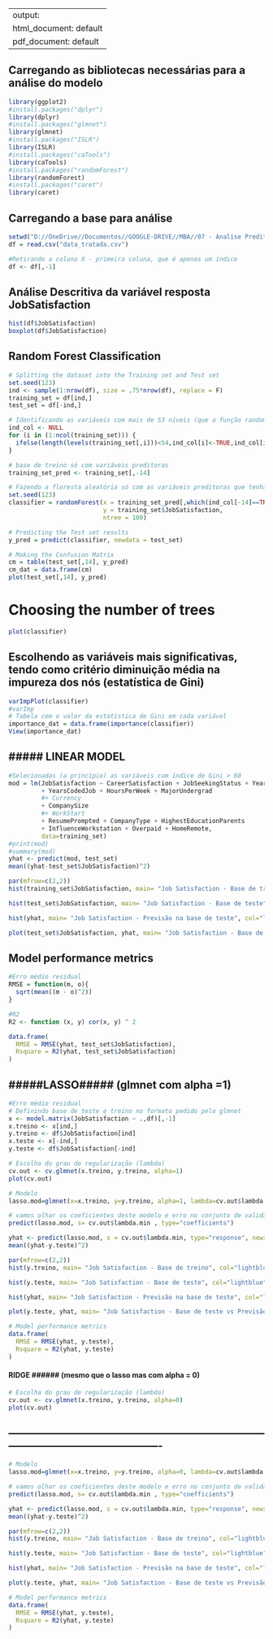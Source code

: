 ﻿---
output:
  html_document: default
  pdf_document: default
---
## Carregando as bibliotecas necessárias para a análise do modelo

```r
library(ggplot2)
#install.packages("dplyr")
library(dplyr)
#install.packages("glmnet")
library(glmnet)
#install.packages("ISLR")
library(ISLR)
#install.packages("caTools")
library(caTools)
#install.packages("randomForest")
library(randomForest)
#install.packages("caret")
library(caret)
```


## Carregando a base para análise

```r
setwd("D://OneDrive//Documentos//GOOGLE-DRIVE//MBA//07 - Analise Preditiva//dev-trabalho")
df = read.csv("data_tratada.csv")

#Retirando a coluna X - primeira coluna, que é apenas um índice
df <- df[,-1] 
```



## Análise Descritiva da variável resposta JobSatisfaction
```r
hist(df$JobSatisfaction)
boxplot(df$JobSatisfaction)
```


## Random Forest Classification
```r

# Splitting the dataset into the Training set and Test set
set.seed(123)
ind <- sample(1:nrow(df), size = .75*nrow(df), replace = F)
training_set = df[ind,]
test_set = df[-ind,]

# Identificando as variáveis com mais de 53 níveis (que a função randomForest não aceita) 
ind_col <- NULL
for (i in (1:ncol(training_set))) {
  ifelse(length(levels(training_set[,i]))<54,ind_col[i]<-TRUE,ind_col[i]<-FALSE)   
}

# base de treino só com variáveis preditoras
training_set_pred <- training_set[,-14]

# Fazendo a floresta aleatória só com as variáveis preditoras que tenham menos de 53 níveis
set.seed(123)
classifier = randomForest(x = training_set_pred[,which(ind_col[-14]==TRUE)],
                          y = training_set$JobSatisfaction,
                          ntree = 100)

# Predicting the Test set results
y_pred = predict(classifier, newdata = test_set)

# Making the Confusion Matrix
cm = table(test_set[,14], y_pred)
cm_dat = data.frame(cm)
plot(test_set[,14], y_pred)
```

# Choosing the number of trees
```r
plot(classifier)
```

## Escolhendo as variáveis mais significativas, tendo como critério diminuição média na impureza dos nós (estatística de Gini)

```r
varImpPlot(classifier)
#varImp
# Tabela com o valor da estatística de Gini em cada variável
importance_dat = data.frame(importance(classifier))
View(importance_dat)
```


## ##### LINEAR MODEL #####
```r
#Selecionadas (a princípio) as variáveis com índice de Gini > 60
mod = lm(JobSatisfaction ~ CareerSatisfaction + JobSeekingStatus + YearsProgram
         + YearsCodedJob + HoursPerWeek + MajorUndergrad
         #+ Currency 
         + CompanySize
         #+ WorkStart
         + ResumePrompted + CompanyType + HighestEducationParents
         + InfluenceWorkstation + Overpaid + HomeRemote,
         data=training_set)
#print(mod)
#summary(mod)
yhat <- predict(mod, test_set)
mean((yhat-test_set$JobSatisfaction)^2)
```

```r
par(mfrow=c(2,2))
hist(training_set$JobSatisfaction, main= "Job Satisfaction - Base de treino", col="lightblue")
```

```r
hist(test_set$JobSatisfaction, main= "Job Satisfaction - Base de teste", col="lightblue")
```

```r
hist(yhat, main= "Job Satisfaction - Previsão na base de teste", col="lightblue")
```

```r
plot(test_set$JobSatisfaction, yhat, main= "Job Satisfaction - Base de teste vs Previsão na base de teste")
```

## Model performance metrics


```r
#Erro médio residual 
RMSE = function(m, o){
  sqrt(mean((m - o)^2))
}

#R2
R2 <- function (x, y) cor(x, y) ^ 2

data.frame(
  RMSE = RMSE(yhat, test_set$JobSatisfaction),
  Rsquare = R2(yhat, test_set$JobSatisfaction)
)

```


## #####LASSO##### (glmnet com alpha =1)
```r
#Erro médio residual 
# Definindo base de teste e treino no formato pedido pelo glmnet
x <- model.matrix(JobSatisfaction ~ .,df)[,-1]
x.treino <- x[ind,]
y.treino <- df$JobSatisfaction[ind]
x.teste <- x[-ind,]
y.teste <- df$JobSatisfaction[-ind]

# Escolha do grau de regularização (lambda)
cv.out <- cv.glmnet(x.treino, y.treino, alpha=1)
plot(cv.out)
```


```r
# Modelo
lasso.mod=glmnet(x=x.treino, y=y.treino, alpha=1, lambda=cv.out$lambda.min)

# vamos olhar os coeficientes deste modelo e erro no conjunto de validação
predict(lasso.mod, s= cv.out$lambda.min , type="coefficients")

```


```r
yhat <- predict(lasso.mod, s = cv.out$lambda.min, type="response", newx=x.teste)
mean((yhat-y.teste)^2)
```


```r
par(mfrow=c(2,2))
hist(y.treino, main= "Job Satisfaction - Base de treino", col="lightblue")
```


```r
hist(y.teste, main= "Job Satisfaction - Base de teste", col="lightblue")
```


```r
hist(yhat, main= "Job Satisfaction - Previsão na base de teste", col="lightblue")
```



```r
plot(y.teste, yhat, main= "Job Satisfaction - Base de teste vs Previsão na base de teste")
```


```r
# Model performance metrics
data.frame(
  RMSE = RMSE(yhat, y.teste),
  Rsquare = R2(yhat, y.teste)
)
```


#### RIDGE ###### (mesmo que o lasso mas com alpha = 0)

```r
# Escolha do grau de regularização (lambda)
cv.out <- cv.glmnet(x.treino, y.treino, alpha=0)
plot(cv.out)
```


## -------------------------------------------------------------------------------------------------------------------

```r
# Modelo
lasso.mod=glmnet(x=x.treino, y=y.treino, alpha=0, lambda=cv.out$lambda.min)

# vamos olhar os coeficientes deste modelo e erro no conjunto de validação
predict(lasso.mod, s= cv.out$lambda.min , type="coefficients")
```


```r
yhat <- predict(lasso.mod, s = cv.out$lambda.min, type="response", newx=x.teste)
mean((yhat-y.teste)^2)
```


```r
par(mfrow=c(2,2))
hist(y.treino, main= "Job Satisfaction - Base de treino", col="lightblue")
```


```r
hist(y.teste, main= "Job Satisfaction - Base de teste", col="lightblue")
```


```r
hist(yhat, main= "Job Satisfaction - Previsão na base de teste", col="lightblue")
```


```r
plot(y.teste, yhat, main= "Job Satisfaction - Base de teste vs Previsão na base de teste")
```


```r
# Model performance metrics
data.frame(
  RMSE = RMSE(yhat, y.teste),
  Rsquare = R2(yhat, y.teste)
)
```